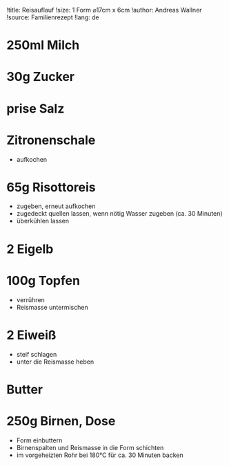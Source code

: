 !title: Reisauflauf
!size: 1 Form ⌀17cm x 6cm
!author: Andreas Wallner
!source: Familienrezept
!lang: de

# 250ml Milch
# 30g Zucker
# prise Salz
# Zitronenschale
* aufkochen

# 65g Risottoreis
* zugeben, erneut aufkochen
* zugedeckt quellen lassen, wenn nötig Wasser zugeben (ca. 30 Minuten)
* überkühlen lassen

# 2 Eigelb
# 100g Topfen
* verrühren
* Reismasse untermischen

# 2 Eiweiß
* steif schlagen
* unter die Reismasse heben

# Butter
# 250g Birnen, Dose
* Form einbuttern
* Birnenspalten und Reismasse in die Form schichten
* im vorgeheizten Rohr bei 180°C für ca. 30 Minuten backen
